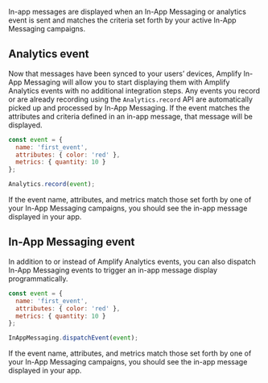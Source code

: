 In-app messages are displayed when an In-App Messaging or analytics event is sent and matches the criteria set forth by your active In-App Messaging campaigns.

## Analytics event

Now that messages have been synced to your users’ devices, Amplify In-App Messaging will allow you to start displaying them with Amplify Analytics events with no additional integration steps. Any events you record or are already recording using the `Analytics.record` API are automatically picked up and processed by In-App Messaging. If the event matches the attributes and criteria defined in an in-app message, that message will be displayed.

```js
const event = {
  name: 'first_event',
  attributes: { color: 'red' },
  metrics: { quantity: 10 }
};

Analytics.record(event);
```

If the event name, attributes, and metrics match those set forth by one of your In-App Messaging campaigns, you should see the in-app message displayed in your app.

## In-App Messaging event

In addition to or instead of Amplify Analytics events, you can also dispatch In-App Messaging events to trigger an in-app message display programmatically.

```js
const event = {
  name: 'first_event',
  attributes: { color: 'red' },
  metrics: { quantity: 10 }
};

InAppMessaging.dispatchEvent(event);
```

If the event name, attributes, and metrics match those set forth by one of your In-App Messaging campaigns, you should see the in-app message displayed in your app.
